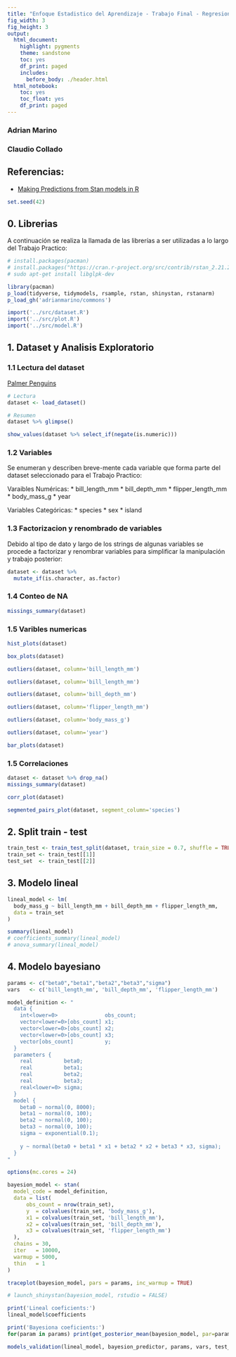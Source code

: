```yaml
---
title: "Enfoque Estadistico del Aprendizaje - Trabajo Final - Regresion Bayesiana"
fig_width: 3 
fig_height: 3 
output:
  html_document:
    highlight: pygments
    theme: sandstone
    toc: yes
    df_print: paged
    includes:
      before_body: ./header.html
  html_notebook: 
    toc: yes
    toc_float: yes
    df_print: paged
---
```


### Adrian Marino

### Claudio Collado


## Referencias:

* [Making Predictions from Stan models in R](https://medium.com/@alex.pavlakis/making-predictions-from-stan-models-in-r-3e349dfac1ed)


```r
set.seed(42) 
```


## 0. Librerias

A continuación se realiza la llamada de las librerías a ser utilizadas a lo largo del Trabajo Practico:

```r
# install.packages(pacman)
# install.packages("https://cran.r-project.org/src/contrib/rstan_2.21.2.tar.gz",repos = NULL,type="source")
# sudo apt-get install libglpk-dev
```

```r
library(pacman)
p_load(tidyverse, tidymodels, rsample, rstan, shinystan, rstanarm)
p_load_gh('adrianmarino/commons')

import('../src/dataset.R')
import('../src/plot.R')
import('../src/model.R')
```

## 1. Dataset y Analisis Exploratorio

### 1.1 Lectura del dataset

[Palmer Penguins](https://github.com/rfordatascience/tidytuesday/blob/master/data/2020/2020-07-28/readme.md)


```r
# Lectura
dataset <- load_dataset()

# Resumen
dataset %>% glimpse()
```


```r
show_values(dataset %>% select_if(negate(is.numeric)))
```


### 1.2 Variables

Se enumeran y describen breve-mente cada variable que forma parte del dataset seleccionado para el Trabajo Practico:

Varaibles Numéricas:
* bill_length_mm
* bill_depth_mm
* flipper_length_mm
* body_mass_g
* year

Variables Categóricas:
* species
* sex
* island


### 1.3 Factorizacion y renombrado de variables

Debido al tipo de dato y largo de los strings de algunas variables se procede a factorizar y renombrar variables para simplificar la manipulación y trabajo posterior:

```r
dataset <- dataset %>%
  mutate_if(is.character, as.factor)
```


### 1.4 Conteo de NA

```r
missings_summary(dataset)
```

### 1.5 Varibles numericas

```r
hist_plots(dataset)
```

```r
box_plots(dataset)
```



```r
outliers(dataset, column='bill_length_mm')
```


```r
outliers(dataset, column='bill_length_mm')
```


```r
outliers(dataset, column='bill_depth_mm')
```

```r
outliers(dataset, column='flipper_length_mm')
```

```r
outliers(dataset, column='body_mass_g')
```


```r
outliers(dataset, column='year')
```




```r
bar_plots(dataset)
```


### 1.5 Correlaciones

```r
dataset <- dataset %>% drop_na()
missings_summary(dataset)
```

```r
corr_plot(dataset)
```

```r
segmented_pairs_plot(dataset, segment_column='species')
```



## 2. Split train - test


```r
train_test <- train_test_split(dataset, train_size = 0.7, shuffle = TRUE)
train_set <- train_test[[1]]
test_set  <- train_test[[2]]
```

## 3. Modelo lineal

```r
lineal_model <- lm(
  body_mass_g ~ bill_length_mm + bill_depth_mm + flipper_length_mm,
  data = train_set
)

summary(lineal_model)
# coefficients_summary(lineal_model)
# anova_summary(lineal_model)
```

## 4. Modelo bayesiano

```r
params <- c("beta0","beta1","beta2","beta3","sigma")
vars   <- c('bill_length_mm', 'bill_depth_mm', 'flipper_length_mm') 

model_definition <- "
  data {
    int<lower=0>               obs_count;
    vector<lower=0>[obs_count] x1;
    vector<lower=0>[obs_count] x2;
    vector<lower=0>[obs_count] x3;
    vector[obs_count]          y;
  }
  parameters {
    real          beta0;
    real          beta1;
    real          beta2;
    real          beta3;
    real<lower=0> sigma;
  }
  model {
    beta0 ~ normal(0, 8000);
    beta1 ~ normal(0, 100);
    beta2 ~ normal(0, 100);
    beta3 ~ normal(0, 100);
    sigma ~ exponential(0.1);
  
    y ~ normal(beta0 + beta1 * x1 + beta2 * x2 + beta3 * x3, sigma);
  }
"

options(mc.cores = 24)

bayesion_model <- stan(
  model_code = model_definition,
  data = list(
      obs_count = nrow(train_set),
      y  = colvalues(train_set, 'body_mass_g'),
      x1 = colvalues(train_set, 'bill_length_mm'),
      x2 = colvalues(train_set, 'bill_depth_mm'),
      x3 = colvalues(train_set, 'flipper_length_mm')
  ),
  chains = 30,
  iter   = 10000,
  warmup = 5000,
  thin   = 1
)

traceplot(bayesion_model, pars = params, inc_warmup = TRUE)
```


```r
# launch_shinystan(bayesion_model, rstudio = FALSE)
```


```r
print('Lineal coeficients:')
lineal_model$coefficients

print('Bayesiona coeficients:')
for(param in params) print(get_posterior_mean(bayesion_model, par=param))
```


```r
models_validation(lineal_model, bayesion_predictor, params, vars, test_set)
```


